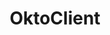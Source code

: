 ---
title: OktoClient
description: OktoClient is the main class that you will use to interact with the Okto API.
full: false
---